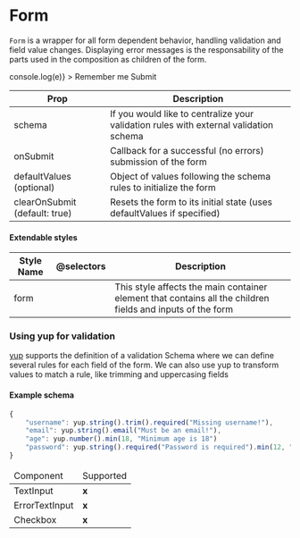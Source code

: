 
<Meta title="Components | Form" />

# Form

`Form` is a wrapper for all form dependent behavior, handling validation and field value changes. Displaying error messages is the responsability of the parts used in the composition as children of the form.

<Preview>
  <Story name="Simple Form">
    <Form
      schema={yup.object().shape({
        username: yup.string().required("Username is required"),
        password: yup
          .string()
          .required("Password is required")
          .min(12, "Password is too small"),
        remember: yup.boolean(),
      })}
      onSubmit={e => console.log(e)}
    >
      <ErrorTextInput label="Username" name="username" type="text" />
      <ErrorTextInput label="Password" name="password" type="password" />
      <Checkbox name="remember">Remember me</Checkbox>
      <BaseButton type="submit">Submit</BaseButton>
    </Form>
  </Story>
</Preview>

<table width="100%">
  <thead>
    <tr>
      <th>Prop</th>
      <th>Description</th>
    </tr>
  </thead>
  <tbody>
    <tr>
      <td>schema</td>
      <td>
        If you would like to centralize your validation rules with external
        validation schema
      </td>
    </tr>
    <tr>
      <td>onSubmit</td>
      <td>Callback for a successful (no errors) submission of the form</td>
    </tr>
    <tr>
      <td>defaultValues (optional)</td>
      <td>
        Object of values following the schema rules to initialize the form
      </td>
    </tr>
    <tr>
      <td>clearOnSubmit (default: true)</td>
      <td>
        Resets the form to its initial state (uses defaultValues if specified)
      </td>
    </tr>
  </tbody>
</table>

#### Extendable styles

<table width="100%">
  <thead>
    <tr>
      <th>Style Name</th>
      <th>@selectors</th>
      <th>Description</th>
    </tr>
  </thead>
  <tbody>
    <tr>
      <td>form</td>
      <td></td>
      <td>
        This style affects the main container element that contains all the
        children fields and inputs of the form
      </td>
    </tr>
  </tbody>
</table>

### Using yup for validation

[yup](https://github.com/jquense/yup) supports the definition of a validation Schema where we can define several rules for each field of the form.
We can also use yup to transform values to match a rule, like trimming and uppercasing fields

#### Example schema

```javascript
{
    "username": yup.string().trim().required("Missing username!"),
    "email": yup.string().email("Must be an email!"),
    "age": yup.number().min(18, "Minimum age is 18")
    "password": yup.string().required("Password is required").min(12, "Password is too small")
}
```

<table width="100%">
  <thead>
    <tr>
      <td>Component</td>
      <td>Supported</td>
    </tr>
  </thead>
  <tbody>
    <tr>
      <td>TextInput</td>
      <td>
        <strong>x</strong>
      </td>
    </tr>
    <tr>
      <td>ErrorTextInput</td>
      <td>
        <strong>x</strong>
      </td>
    </tr>
    <tr>
      <td>Checkbox</td>
      <td>
        <strong>x</strong>
      </td>
    </tr>
  </tbody>
</table>
